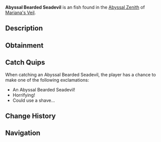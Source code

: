 {{FishInfobox
|image          = Abyssal Bearded Seadevil.png
|rarity         = Uncommon
|sea            = First Sea
|location       = [[Abyssal Zenith]]
|sublocation    = 
|sources        = Fishing Rod
|radar_location = 
|xp             = 95
|weather        = 
|time           = 
|season         = Winter
|bait           = Insect
|base_weight    = 40
|base_value     = 120
|weight_range   = 22
|base_chance    = 60
|base_resil     = 85
}}
'''Abyssal Bearded Seadevil''' is an {{Rarity|Uncommon}} fish found in the [[Abyssal Zenith]] of [[Mariana's Veil]].

== Description ==
{{Description|A terrifying fish with a glowing beard-like lure and razor-sharp teeth.|Bestiary Entry}}

== Obtainment ==
{{Description|Located in the coldest parts of the trench, typically found in groups.|Bestiary Hint}}
{{Fish Availability|
Mariana's Veil/Abyssal Zenith
|top_rods      = 
Fast Rod\178928.24\177187.5;
Rapid Rod\178858.63\167106.76;
Fungal Rod\177978.99\177107.93;
Firefly Rod\176632.44\194368.82;
Ethereal Prism Rod\169843.22\194396.49;
Antler Rod\166248.56\165434.91;
Leviathan's Fang Rod\163739.22\173587.74;
Candy Cane Rod\153386.37\153386.37;
No-Life Rod\169135\169123.64;
Seraphic Rod\168353.89\168342.59;
Depthseeker Rod\160734.05\131424.61;
Avalanche Rod\159474.54\118067.48;
Verdant Shear Rod\159143.45\143933.34;
Trident Rod\157584.36\118057.89;
Free Spirit Rod\155677.17\117882.67;
Challenger's Rod\154096.43\154086.08;
Blazebringer Rod\154026.54\135676.76;
Rod Of The Forgotten Fang\153730.78\153720.45;
Zeus Rod\152208.2\143680.61;
Volcanic Rod\148669.84\109128.76;
Rod Of The Depths\139941.22\139931.82;
Rod Of The Exalted One\131299.11\131290.29;
Steady Rod\85188.75\64049.87
|recommended   = Ethereal Prism Rod
}}

== Catch Quips ==
When catching an Abyssal Bearded Seadevil, the player has a chance to make one of the following exclamations:
* An Abyssal Bearded Seadevil!
* Horrifying!
* Could use a shave...

== Change History ==
{{Change History|{{subst:Current Version}}}}

== Navigation ==
{{Fish Navbox|Abyssal Zenith}}